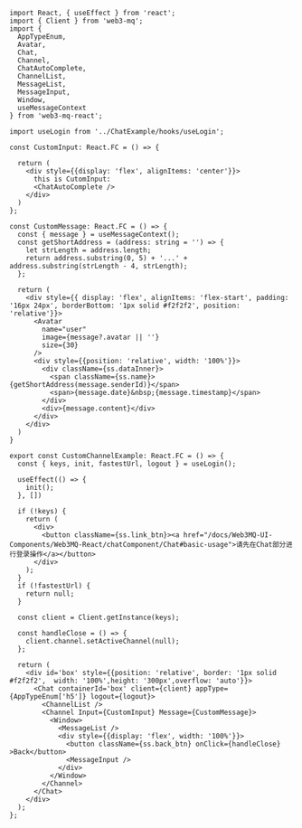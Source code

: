 ```tsx 
import React, { useEffect } from 'react';
import { Client } from 'web3-mq';
import { 
  AppTypeEnum, 
  Avatar,
  Chat, 
  Channel, 
  ChatAutoComplete,
  ChannelList, 
  MessageList,
  MessageInput,
  Window,
  useMessageContext
} from 'web3-mq-react';

import useLogin from '../ChatExample/hooks/useLogin';

const CustomInput: React.FC = () => {

  return (
    <div style={{display: 'flex', alignItems: 'center'}}>
      this is CutomInput:
      <ChatAutoComplete />
    </div>
  )
};

const CustomMessage: React.FC = () => {
  const { message } = useMessageContext();
  const getShortAddress = (address: string = '') => {
    let strLength = address.length;
    return address.substring(0, 5) + '...' + address.substring(strLength - 4, strLength);
  };

  return (
    <div style={{ display: 'flex', alignItems: 'flex-start', padding: '16px 24px', borderBottom: '1px solid #f2f2f2', position: 'relative'}}>
      <Avatar
        name="user"
        image={message?.avatar || ''}
        size={30} 
      />
      <div style={{position: 'relative', width: '100%'}}>
        <div className={ss.dataInner}>
          <span className={ss.name}>{getShortAddress(message.senderId)}</span>
          <span>{message.date}&nbsp;{message.timestamp}</span>
        </div>
        <div>{message.content}</div>
      </div>
    </div>
  )
}

export const CustomChannelExample: React.FC = () => {
  const { keys, init, fastestUrl, logout } = useLogin();
  
  useEffect(() => {
    init();
  }, [])

  if (!keys) {
    return (
      <div>
        <button className={ss.link_btn}><a href="/docs/Web3MQ-UI-Components/Web3MQ-React/chatComponent/Chat#basic-usage">请先在Chat部分进行登录操作</a></button>
      </div>
    );
  }
  if (!fastestUrl) {
    return null;
  }

  const client = Client.getInstance(keys);
  
  const handleClose = () => {
    client.channel.setActiveChannel(null);
  };

  return (
    <div id='box' style={{position: 'relative', border: '1px solid #f2f2f2',  width: '100%',height: '300px',overflow: 'auto'}}>
      <Chat containerId='box' client={client} appType={AppTypeEnum['h5']} logout={logout}>
        <ChannelList />
        <Channel Input={CustomInput} Message={CustomMessage}>
          <Window>
            <MessageList />
            <div style={{display: 'flex', width: '100%'}}>
              <button className={ss.back_btn} onClick={handleClose} >Back</button>
              <MessageInput />
            </div>
          </Window>
        </Channel>
      </Chat>
    </div>
  );
};
```